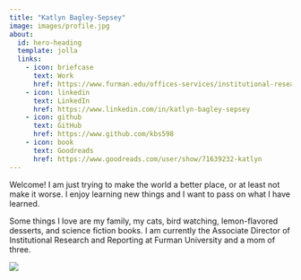 ```yaml
---
title: "Katlyn Bagley-Sepsey"
image: images/profile.jpg
about:
  id: hero-heading
  template: jolla
  links: 
    - icon: briefcase
      text: Work
      href: https://www.furman.edu/offices-services/institutional-research/ 
    - icon: linkedin
      text: LinkedIn
      href: https://www.linkedin.com/in/katlyn-bagley-sepsey
    - icon: github
      text: GitHub
      href: https://www.github.com/kbs598
    - icon: book
      text: Goodreads
      href: https://www.goodreads.com/user/show/71639232-katlyn
---
```


::: {#hero-heading}
Welcome! I am just trying to make the world a better place, or at least not make it worse. I enjoy learning new things and I want to pass on what I have learned.

Some things I love are my family, my cats, bird watching, lemon-flavored desserts, and science fiction books. I am currently the Associate Director of Institutional Research and Reporting at Furman University and a mom of three.
:::

![](images/cats copy.JPG){fig-alt="two cats laying in the sun"}
